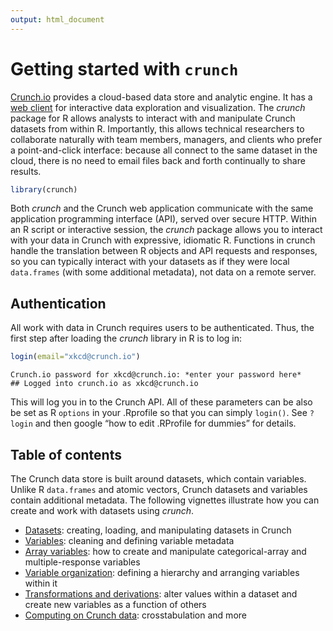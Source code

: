 ```yaml
---
output: html_document
---
```

<!--
%\VignetteEngine{knitr::knitr}
%\VignetteIndexEntry{Getting started with crunch}
-->

# Getting started with `crunch`

[Crunch.io](http://crunch.io/) provides a cloud-based data store and analytic engine. It has a [web client](https://beta.crunch.io/) for interactive data exploration and visualization. The *crunch* package for R allows analysts to interact with and manipulate Crunch datasets from within R. Importantly, this allows technical researchers to collaborate naturally with team members, managers, and clients who prefer a point-and-click interface: because all connect to the same dataset in the cloud, there is no need to email files back and forth continually to share results. 

```r
library(crunch)
```

Both *crunch* and the Crunch web application communicate with the same application programming interface (API), served over secure HTTP. Within an R script or interactive session, the *crunch* package allows you to interact with your data in Crunch with expressive, idiomatic R. Functions in crunch handle the translation between R objects and API requests and responses, so you can typically interact with your datasets as if they were local `data.frames` (with some additional metadata), not data on a remote server.

## Authentication

All work with data in Crunch requires users to be authenticated. Thus, the first step after loading the *crunch* library in R is to log in:
```r
login(email="xkcd@crunch.io")
```
```
Crunch.io password for xkcd@crunch.io: *enter your password here*
## Logged into crunch.io as xkcd@crunch.io
```

This will log you in to the Crunch API. All of these parameters can be also be set as R `options` in your .Rprofile so that you can simply `login()`. See `?login` and then google "how to edit .RProfile for dummies" for details.

## Table of contents

The Crunch data store is built around datasets, which contain variables. Unlike R `data.frames` and atomic vectors, Crunch datasets and variables contain additional metadata. The following vignettes illustrate how you can create and work with datasets using *crunch*.

* [Datasets](datasets.html): creating, loading, and manipulating datasets in Crunch
* [Variables](variables.html): cleaning and defining variable metadata
* [Array variables](array-variables.html): how to create and manipulate categorical-array and multiple-response variables
* [Variable organization](variable-order.html): defining a hierarchy and arranging variables within it
* [Transformations and derivations](derive.html): alter values within a dataset and create new variables as a function of others
* [Computing on Crunch data](analyze.html): crosstabulation and more 
